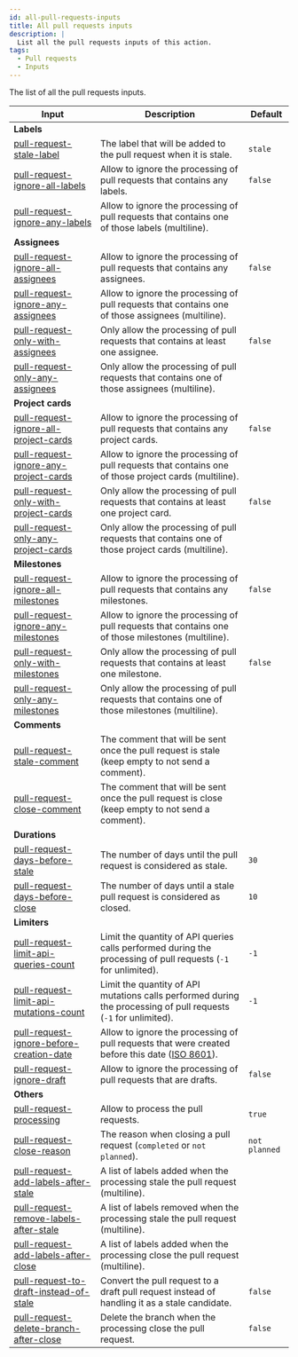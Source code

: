 ```yaml
---
id: all-pull-requests-inputs
title: All pull requests inputs
description: |
  List all the pull requests inputs of this action.
tags:
  - Pull requests
  - Inputs
---
```


The list of all the pull requests inputs.

| Input                                                                                      | Description                                                                                                                                            | Default       |
| ------------------------------------------------------------------------------------------ | ------------------------------------------------------------------------------------------------------------------------------------------------------ | ------------- |
| **Labels**                                                                                 |                                                                                                                                                        |               |
| [pull-request-stale-label](pull-request-stale-label-input)                                 | The label that will be added to the pull request when it is stale.                                                                                     | `stale`       |
| [pull-request-ignore-all-labels](pull-request-ignore-all-labels-input)                     | Allow to ignore the processing of pull requests that contains any labels.                                                                              | `false`       |
| [pull-request-ignore-any-labels](pull-request-ignore-any-labels-input)                     | Allow to ignore the processing of pull requests that contains one of those labels (multiline).                                                         |               |
| **Assignees**                                                                              |                                                                                                                                                        |               |
| [pull-request-ignore-all-assignees](pull-request-ignore-all-assignees-input)               | Allow to ignore the processing of pull requests that contains any assignees.                                                                           | `false`       |
| [pull-request-ignore-any-assignees](pull-request-ignore-any-assignees-input)               | Allow to ignore the processing of pull requests that contains one of those assignees (multiline).                                                      |               |
| [pull-request-only-with-assignees](pull-request-only-with-assignees-input)                 | Only allow the processing of pull requests that contains at least one assignee.                                                                        | `false`       |
| [pull-request-only-any-assignees](pull-request-only-any-assignees-input)                   | Only allow the processing of pull requests that contains one of those assignees (multiline).                                                           |               |
| **Project cards**                                                                          |                                                                                                                                                        |               |
| [pull-request-ignore-all-project-cards](pull-request-ignore-all-project-cards-input)       | Allow to ignore the processing of pull requests that contains any project cards.                                                                       | `false`       |
| [pull-request-ignore-any-project-cards](pull-request-ignore-any-project-cards-input)       | Allow to ignore the processing of pull requests that contains one of those project cards (multiline).                                                  |               |
| [pull-request-only-with-project-cards](pull-request-only-with-project-cards-input)         | Only allow the processing of pull requests that contains at least one project card.                                                                    | `false`       |
| [pull-request-only-any-project-cards](pull-request-only-any-project-cards-input)           | Only allow the processing of pull requests that contains one of those project cards (multiline).                                                       |               |
| **Milestones**                                                                             |                                                                                                                                                        |               |
| [pull-request-ignore-all-milestones](pull-request-ignore-all-milestones-input)             | Allow to ignore the processing of pull requests that contains any milestones.                                                                          | `false`       |
| [pull-request-ignore-any-milestones](pull-request-ignore-any-milestones-input)             | Allow to ignore the processing of pull requests that contains one of those milestones (multiline).                                                     |               |
| [pull-request-only-with-milestones](pull-request-only-with-milestones-input)               | Only allow the processing of pull requests that contains at least one milestone.                                                                       | `false`       |
| [pull-request-only-any-milestones](pull-request-only-any-milestones-input)                 | Only allow the processing of pull requests that contains one of those milestones (multiline).                                                          |               |
| **Comments**                                                                               |                                                                                                                                                        |               |
| [pull-request-stale-comment](pull-request-stale-comment-input)                             | The comment that will be sent once the pull request is stale (keep empty to not send a comment).                                                       |               |
| [pull-request-close-comment](pull-request-close-comment-input)                             | The comment that will be sent once the pull request is close (keep empty to not send a comment).                                                       |               |
| **Durations**                                                                              |                                                                                                                                                        |               |
| [pull-request-days-before-stale](pull-request-days-before-stale-input)                     | The number of days until the pull request is considered as stale.                                                                                      | `30`          |
| [pull-request-days-before-close](pull-request-days-before-close-input)                     | The number of days until a stale pull request is considered as closed.                                                                                 | `10`          |
| **Limiters**                                                                               |                                                                                                                                                        |               |
| [pull-request-limit-api-queries-count](pull-request-limit-api-queries-count-input)         | Limit the quantity of API queries calls performed during the processing of pull requests (`-1` for unlimited).                                         | `-1`          |
| [pull-request-limit-api-mutations-count](pull-request-limit-api-mutations-count-input)     | Limit the quantity of API mutations calls performed during the processing of pull requests (`-1` for unlimited).                                       | `-1`          |
| [pull-request-ignore-before-creation-date](pull-request-ignore-before-creation-date-input) | Allow to ignore the processing of pull requests that were created before this date ([ISO 8601](https://moment.github.io/luxon/#/parsing?id=iso-8601)). |               |
| [pull-request-ignore-draft](pull-request-ignore-draft-input)                               | Allow to ignore the processing of pull requests that are drafts.                                                                                       | `false`       |
| **Others**                                                                                 |                                                                                                                                                        |               |
| [pull-request-processing](pull-request-processing-input)                                   | Allow to process the pull requests.                                                                                                                    | `true`        |
| [pull-request-close-reason](pull-request-close-reason-input)                               | The reason when closing a pull request (`completed` or `not planned`).                                                                                 | `not planned` |
| [pull-request-add-labels-after-stale](pull-request-add-labels-after-stale-input)           | A list of labels added when the processing stale the pull request (multiline).                                                                         |               |
| [pull-request-remove-labels-after-stale](pull-request-remove-labels-after-stale-input)     | A list of labels removed when the processing stale the pull request (multiline).                                                                       |               |
| [pull-request-add-labels-after-close](pull-request-add-labels-after-close-input)           | A list of labels added when the processing close the pull request (multiline).                                                                         |               |
| [pull-request-to-draft-instead-of-stale](pull-request-to-draft-instead-of-stale-input)     | Convert the pull request to a draft pull request instead of handling it as a stale candidate.                                                          | `false`       |
| [pull-request-delete-branch-after-close](pull-request-delete-branch-after-close-input)     | Delete the branch when the processing close the pull request.                                                                                          | `false`       |
